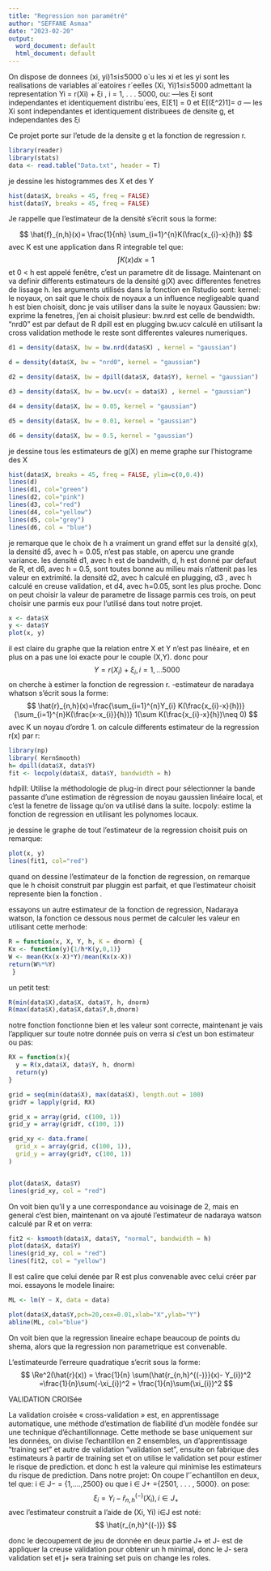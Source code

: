 ---
title: "Regression non paramétré"
author: "SEFFANE Asmaa"
date: "2023-02-20"
output:
  word_document: default
  html_document: default
---

On dispose de donnees (xi, yi)1≤i≤5000 o`u les xi et les yi sont les realisations de variables al´eatoires r´eelles (Xi, Yi)1≤i≤5000 admettant la representation
                   Yi = r(Xi) + ξi    , i = 1, . . . 5000,
ou:
—les ξi sont independantes et identiquement distribu´ees, E[ξ1] = 0 et E[(ξ^2)1]= σ
— les Xi sont independantes et identiquement distribuees de densite g, et
independantes des ξi

Ce projet porte sur l’etude de la densite g et la fonction de regression r.
```{r}
library(reader)
library(stats)
data <- read.table("Data.txt", header = T)
```


je dessine les histogrammes des X et des Y
```{r, echo=FALSE}
hist(data$X, breaks = 45, freq = FALSE)
hist(data$Y, breaks = 45, freq = FALSE)
```

Je rappelle que l'estimateur de la densité s'écrit sous la forme:

$$
\hat{f}_{n,h}(x)= \frac{1}{nh} \sum_{i=1}^{n}K(\frac{x_{i}-x}{h})
$$
avec K est une application dans R integrable tel que:
$$ \int K(x)dx = 1 $$ 
et 0 < h est appelé fenêtre, c'est un parametre dit de lissage.
Maintenant on va definir  differents estimateurs de la densité g(X) avec differentes fenetres de lissage h.
les arguments utilisés dans la fonction en Rstudio sont:
 kernel: le noyaux, on sait que le choix de noyaux a un influence negligeable quand h est bien choisit, donc je vais utiliser dans la suite le noyaux Gaussien:
 bw: exprime la fenetres, j'en ai choisit plusieur:
   bw.nrd est celle de bendwidth.
   "nrd0" est par defaut de R
   dpill est  en plugging
   bw.ucv calculé en utilisant la cross validation 
   methode 
   le reste sont  differentes valeures numeriques.


```{r}
d1 = density(data$X, bw = bw.nrd(data$X) , kernel = "gaussian")

d = density(data$X, bw = "nrd0", kernel = "gaussian")

d2 = density(data$X, bw = dpill(data$X, data$Y), kernel = "gaussian")

d3 = density(data$X, bw = bw.ucv(x = data$X) , kernel = "gaussian")

d4 = density(data$X, bw = 0.05, kernel = "gaussian")

d5 = density(data$X, bw = 0.01, kernel = "gaussian")

d6 = density(data$X, bw = 0.5, kernel = "gaussian")
```

je dessine tous les estimateurs de g(X) en meme graphe sur l'histograme des X


```{r , echo=FALSE}

hist(data$X, breaks = 45, freq = FALSE, ylim=c(0,0.4))
lines(d)
lines(d1, col="green")
lines(d2, col="pink")
lines(d3, col="red")
lines(d4, col="yellow")
lines(d5, col="grey")
lines(d6, col = "blue")

```

je remarque que le choix de h a vraiment un grand effet sur la densité g(x), 
la densité d5, avec h = 0.05, n'est pas stable, on apercu une grande variance.
les densité d1, avec  h est de bandwith, d, h est donné par defaut de R, et d6, avec h = 0.5, sont toutes bonne au milieu mais n'attenit pas les valeur en extrimité.
la densité d2, avec h calculé en plugging, d3 , avec h calculé en creuse validation, et d4, avec h=0.05, sont les plus proche.
Donc on peut choisir la valeur de parametre de lissage parmis ces trois, on peut choisir une parmis eux pour l'utilisé dans tout notre projet. 


```{r pressure, echo=FALSE}
x <- data$X
y <- data$Y
plot(x, y)
```

il est claire du graphe  que la relation entre X et Y n'est pas linéaire, et en plus on a pas une loi exacte pour le couple (X,Y).
donc pour 
$$
\ Y = r(X_{i}) + \xi_{i} , i = 1,...5000
$$
on cherche à estimer la fonction de regression r.
 -estimateur de naradaya whatson s'écrit sous la forme:
$$
\hat{r}_{n,h}(x)=\frac{\sum_{i=1}^{n}Y_{i} K(\frac{x_{i}-x}{h})}{\sum_{i=1}^{n}K(\frac{x-x_{i}}{h})}    1(\sum K(\frac{x_{i}-x}{h})\neq 0)
$$
 avec K un noyau d'ordre 1.
 on calcule differents estimateur de la regression r(x) par r:

```{r}
library(np)
library( KernSmooth)
h= dpill(data$X, data$Y)
fit <- locpoly(data$X, data$Y, bandwidth = h)

```

  hdpill: Utilise la méthodologie de plug-in direct pour sélectionner la bande passante d'une estimation de régression de noyau gaussien linéaire local, et  c'est la fenetre de lissage qu'on va utilisé dans la suite.
  locpoly: estime la fonction de regression en utilisant les polynomes locaux. 
  
je dessine le graphe de tout l'estimateur de la regression choisit puis on remarque:
```{r}
plot(x, y)
lines(fit1, col="red")

```
quand on dessine l'estimateur de la fonction de regression, on remarque que le h choisit construit par pluggin est parfait, et que l'estimateur choisit represente bien la fonction .

essayons un autre estimateur de la fonction de regression, Nadaraya watson, la fonction ce dessous nous permet de calculer les valeur en utilisant cette merhode:

```{r}
R = function(x, X, Y, h, K = dnorm) {
Kx <- function(y){1/h*K(y,0,1)}
W <- mean(Kx(x-X)*Y)/mean(Kx(x-X))
return(W%*%Y)
 }
```
un petit test:
```{r}
R(min(data$X),data$X, data$Y, h, dnorm)
R(max(data$X),data$X,data$Y,h,dnorm)
```
notre fonction fonctionne bien et les valeur sont correcte, maintenant je vais l'appliquer sur toute notre donnée puis on verra si c'est un bon estimateur ou pas:
```{r}
RX = function(x){
  y = R(x,data$X, data$Y, h, dnorm)
  return(y)
}

grid = seq(min(data$X), max(data$X), length.out = 100)
gridY = lapply(grid, RX)

grid_x = array(grid, c(100, 1))
grid_y = array(gridY, c(100, 1))

grid_xy <- data.frame(
  grid_x = array(grid, c(100, 1)),
  grid_y = array(gridY, c(100, 1)) 
)


plot(data$X, data$Y)
lines(grid_xy, col = "red")
```
On voit bien qu'il y a une correspondance au voisinage de 2, mais en general c'est bien, maintenant on va ajouté l'estimateur de nadaraya watson calculé par R et on verra:
```{r}
fit2 <- ksmooth(data$X, data$Y, "normal", bandwidth = h)
plot(data$X, data$Y)
lines(grid_xy, col = "red")
lines(fit2, col = "yellow")
```
Il est calire que celui denée par R est plus convenable avec celui créer par moi.
essayons le  modele linaire:
```{r}
ML <- lm(Y ~ X, data = data)

plot(data$X,data$Y,pch=20,cex=0.01,xlab="X",ylab="Y")
abline(ML, col="blue")

```

On voit bien que la regression lineaire echape beaucoup de points du shema, alors que la regression non parametrique est convenable.

L'estimateurde l'erreure quadratique s'ecrit sous la forme:
$$
\Re^2(\hat{r}(x)) = \frac{1}{n} \sum(\hat{r_{n,h}^{(-)}}(x)- Y_{i})^2 
=\frac{1}{n}\sum(-\xi_{i})^2 = \frac{1}{n}\sum(\xi_{i})^2
$$

VALIDATION CROISée

La validation croisée « cross-validation » est, en apprentissage automatique, une méthode d’estimation de fiabilité d’un modèle fondée sur une technique d’échantillonnage. Cette methode se base uniquement sur les données, on divise l'echantillon en 2 ensembles, un d'apprentissage "training set" et autre de validation "validation set", ensuite on fabrique des estimateurs à partir de training set et on utilise le validation set pour estimer le risque de prediction.
 et donc h est la valeure qui minimise les estimateurs du risque de prediction.
Dans notre projet:
On coupe l’´echantillon en deux, tel que:
   i ∈ J− = {1,....,2500} 
   ou que i ∈ J+ ={2501, . . . , 5000}. 
on pose:
$$
\xi_{i} = Y_{i} - \hat{r}_{n,h}^{(-)}(X_{i}) , i\in J_{+}
$$
avec l’estimateur construit a l’aide de  (Xi, Yi) i∈J est noté:
$$
\hat{r_{n,h}^{(-)}}
$$

donc le decoupement de jeu de donnée en deux partie J+ et J- est de appliquer la creuse validation pour obtenir un h minimal, donc le J- sera validation set et j+ sera training set puis on change les roles.



